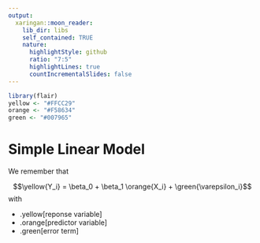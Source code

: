 ```yaml
---
output:
  xaringan::moon_reader:
    lib_dir: libs
    self_contained: TRUE
    nature:
      highlightStyle: github
      ratio: "7:5"
      highlightLines: true
      countIncrementalSlides: false
---
```


<div style = "position:fixed; visibility: hidden">
$$\require{color}\definecolor{yellow}{rgb}{1, 0.8, 0.16078431372549}$$
$$\require{color}\definecolor{orange}{rgb}{0.96078431372549, 0.525490196078431, 0.203921568627451}$$
$$\require{color}\definecolor{green}{rgb}{0, 0.474509803921569, 0.396078431372549}$$
</div>

<script type="text/x-mathjax-config">
MathJax.Hub.Config({
  TeX: {
    Macros: {
      yellow: ["{\\color{yellow}{#1}}", 1],
      orange: ["{\\color{orange}{#1}}", 1],
      green: ["{\\color{green}{#1}}", 1]
    },
    loader: {load: ['[tex]/color']},
    tex: {packages: {'[+]': ['color']}}
  }
});
</script>

<style>
.yellow {color: #FFCC29;}
.orange {color: #F58634;}
.green {color: #007965;}
</style>

```r
library(flair)
yellow <- "#FFCC29"
orange <- "#F58634"
green <- "#007965"
```

# Simple Linear Model

We remember that

$$\yellow{Y_i} = \beta_0 + \beta_1 \orange{X_i} + \green{\varepsilon_i}$$
with

- .yellow[reponse variable]
- .orange[predictor variable]
- .green[error term]
